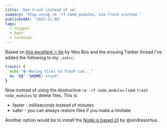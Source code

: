 ```yaml
---
title: 'Use trash instead of rm'
summary: 'Stop using rm -rf node_modules, use Trash instead.'
publishedAt: '2022-11-04'
tags:
  - snippet
  - bash
  - terminal
---
```


Based on [this excellent 🔥 tip](https://mobile.twitter.com/wesbos/status/1588520765380612098) by Wes Bos
and the ensuing Twitter thread I've added the following to my `.zshrc`:

```bash
trash() {
  echo "🗑️ Moving files to Trash can..."
  mv "$@" "$HOME/.trash"
}
```

Now instead of using the destructive `rm -rf node_modules` I use
`trash node_modules` to delete files. This is:

- faster - milliseconds instead of minutes
- safer - you can always restore files if you make a mistake

Another option would be to install the [Node.js based cli](https://github.com/sindresorhus/trash-cli) by @sindresorhus.
